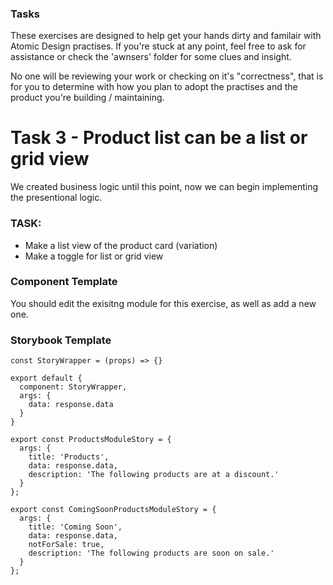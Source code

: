 
<Meta title="Workshop/session2/tasks/task3-seperate-the-cart" />

### Tasks
These exercises are designed to help get your hands dirty and familair with Atomic Design practises.
If you're stuck at any point, feel free to ask for assistance or check the 'awnsers' folder for some clues and insight.

No one will be reviewing your work or checking on it's "correctness", that is for you to determine with how you plan to adopt the practises and the product you're building / maintaining.

# Task 3 - Product list can be a list or grid view
We created business logic until this point, now we can begin implementing the presentional logic.

### TASK:
- Make a list view of the product card (variation)
- Make a toggle for list or grid view

### Component Template
You should edit the exisitng module for this exercise, as well as add a new one.

### Storybook Template

```
const StoryWrapper = (props) => {}

export default {
  component: StoryWrapper,
  args: {
    data: response.data
  }
}

export const ProductsModuleStory = {
  args: {
    title: 'Products',
    data: response.data,
    description: 'The following products are at a discount.'
  }
};

export const ComingSoonProductsModuleStory = {
  args: {
    title: 'Coming Soon',
    data: response.data,
    notForSale: true,
    description: 'The following products are soon on sale.'
  }
};
```